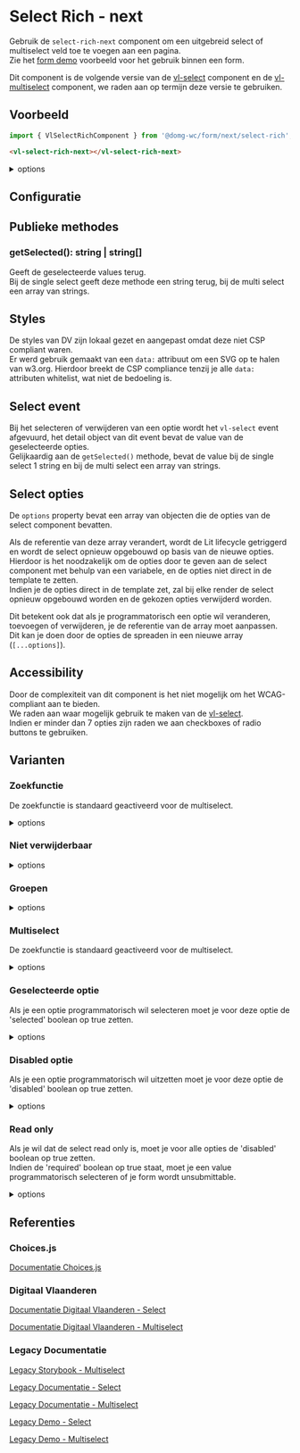 
# Select Rich - next

Gebruik de `select-rich-next` component om een uitgebreid select of multiselect veld toe te voegen aan een pagina.<br/>
Zie het [form demo](/docs/ontwerp-form-demo--documentatie) voorbeeld voor het gebruik binnen een form.

Dit component is de volgende versie van de [vl-select](/docs/elements-select--documentatie) component en de [vl-multiselect](/docs/elements-multiselect--documentatie) component, we raden aan op termijn deze versie te gebruiken.

## Voorbeeld

```js
import { VlSelectRichComponent } from '@domg-wc/form/next/select-rich';
```

```html
<vl-select-rich-next></vl-select-rich-next>
```

<Canvas of={VlSelectRichStories.SelectRichDefault} />

<details>
    <summary>options</summary>
    <Source code={`
    [
        { label: 'Hasselt', value: 'hasselt' },
        { label: 'Turnhout', value: 'turnhout' },
        { label: 'Knokke-Heist', value: 'knokke-heist' },
        { label: 'Waregem', value: 'waregem' },
        { label: 'Lier', value: 'lier' },
        { label: 'Rio Piedras', value: 'rio piedras' }
]`} language="ts" dark={true} />
</details>

## Configuratie

<ArgTypes of={VlSelectRichStories.SelectRichDefault} />

## Publieke methodes

<FormControlPublicMethods />

### getSelected(): string | string[]

Geeft de geselecteerde values terug.<br/>
Bij de single select geeft deze methode een string terug, bij de multi select een array van strings.

## Styles

De styles van DV zijn lokaal gezet en aangepast omdat deze niet CSP compliant waren.<br/>
Er werd gebruik gemaakt van een `data:` attribuut om een SVG op te halen van w3.org.
Hierdoor breekt de CSP compliance tenzij je alle `data:` attributen whitelist, wat niet de bedoeling is.

## Select event

Bij het selecteren of verwijderen van een optie wordt het `vl-select` event afgevuurd, het detail object van dit event bevat de value van de geselecteerde opties.<br/>
Gelijkaardig aan de `getSelected()` methode, bevat de value bij de single select 1 string en bij de multi select een array van strings.

## Select opties

De `options` property bevat een array van objecten die de opties van de select component bevatten.

Als de referentie van deze array verandert, wordt de Lit lifecycle getriggerd en wordt de select opnieuw opgebouwd op basis van de nieuwe opties.<br/>
Hierdoor is het noodzakelijk om de opties door te geven aan de select component met behulp van een variabele, en de opties niet direct in de template te zetten.<br/>
Indien je de opties direct in de template zet, zal bij elke render de select opnieuw opgebouwd worden en de gekozen opties verwijderd worden.

Dit betekent ook dat als je programmatorisch een optie wil veranderen, toevoegen of verwijderen, je de referentie van de array moet aanpassen.<br/>
Dit kan je doen door de opties de spreaden in een nieuwe array (`[...options]`).

## Accessibility

Door de complexiteit van dit component is het niet mogelijk om het WCAG-compliant aan te bieden.<br/>
We raden aan waar mogelijk gebruik te maken van de [vl-select](/docs/form-next-select--documentatie).<br/>
Indien er minder dan 7 opties zijn raden we aan checkboxes of radio buttons te gebruiken.

## Varianten

### Zoekfunctie

De zoekfunctie is standaard geactiveerd voor de multiselect.

<Canvas of={VlSelectRichStories.SelectRichSearch} />

<details>
    <summary>options</summary>
    <Source code={`
    [
        { label: 'Hasselt', value: 'hasselt' },
        { label: 'Turnhout', value: 'turnhout' },
        { label: 'Knokke-Heist', value: 'knokke-heist' },
        { label: 'Waregem', value: 'waregem' },
        { label: 'Lier', value: 'lier' },
        { label: 'Rio Piedras', value: 'rio piedras' }
]`} language="ts" dark={true} />
</details>

### Niet verwijderbaar

<Canvas of={VlSelectRichStories.SelectRichNotDeletable} />

<details>
    <summary>options</summary>
    <Source code={`
    [
        { label: 'Hasselt', value: 'hasselt' },
        { label: 'Turnhout', value: 'turnhout' },
        { label: 'Knokke-Heist', value: 'knokke-heist' },
        { label: 'Waregem', value: 'waregem' },
        { label: 'Lier', value: 'lier' },
        { label: 'Rio Piedras', value: 'rio piedras' }
]`} language="ts" dark={true} />
</details>

### Groepen

<Canvas of={VlSelectRichStories.SelectRichGroups} />

<details>
    <summary>options</summary>
    <Source code={`
    [
         {
            label: 'België',
            value: '',
            choices: [
                { label: 'Hasselt', value: 'hasselt' },
                { label: 'Turnhout', value: 'turnhout' },
                { label: 'Knokke-Heist', value: 'knokke-heist' },
                { label: 'Waregem', value: 'waregem' },
                { label: 'Lier', value: 'lier' },
            ],
        },
        {
            label: 'Puerto Rico',
            value: '',
            choices: [{ label: 'Rio Piedras', value: 'rio piedras' }],
        }
]`} language="ts" dark={true} />
</details>

### Multiselect

De zoekfunctie is standaard geactiveerd voor de multiselect.

<Canvas of={VlSelectRichStories.SelectRichMultiple} />

<details>
    <summary>options</summary>
    <Source code={`
    [
        { label: 'Padel', value: 'padel' },
        { label: 'Dans', value: 'dans' },
        { label: 'Drummen', value: 'drummen' },
        { label: 'Zwemmen', value: 'zwemmen' },
        { label: 'Boardgames', value: 'boardgames' },
        { label: 'Fietsen', value: 'fietsen' }
]`} language="ts" dark={true} />
</details>

### Geselecteerde optie

Als je een optie programmatorisch wil selecteren moet je voor deze optie de 'selected' boolean op true zetten.

<Canvas of={VlSelectRichStories.SelectRichSelectedOption} />

<details>
    <summary>options</summary>
    <Source code={`
    [
        { label: 'Hasselt', value: 'hasselt', selected: true },
        { label: 'Turnhout', value: 'turnhout' },
        { label: 'Knokke-Heist', value: 'knokke-heist' },
        { label: 'Waregem', value: 'waregem' },
        { label: 'Lier', value: 'lier' },
        { label: 'Rio Piedras', value: 'rio piedras' }
]`} language="ts" dark={true} />
</details>

### Disabled optie

Als je een optie programmatorisch wil uitzetten moet je voor deze optie de 'disabled' boolean op true zetten.

<Canvas of={VlSelectRichStories.SelectRichDisabledOption} />

<details>
    <summary>options</summary>
    <Source code={`
    [
        { label: 'Hasselt', value: 'hasselt', disabled: true },
        { label: 'Turnhout', value: 'turnhout' },
        { label: 'Knokke-Heist', value: 'knokke-heist' },
        { label: 'Waregem', value: 'waregem' },
        { label: 'Lier', value: 'lier' },
        { label: 'Rio Piedras', value: 'rio piedras' }
]`} language="ts" dark={true} />
</details>

### Read only

Als je wil dat de select read only is, moet je voor alle opties de 'disabled' boolean op true zetten.<br/>
Indien de 'required' boolean op true staat, moet je een value programmatorisch selecteren of je form wordt unsubmittable.

<Canvas of={VlSelectRichStories.SelectRichReadOnly} />

<details>
    <summary>options</summary>
    <Source code={`
    [
        { label: 'Hasselt', value: 'hasselt', disabled: true, selected: true },
        { label: 'Turnhout', value: 'turnhout', disabled: true },
        { label: 'Knokke-Heist', value: 'knokke-heist', disabled: true },
        { label: 'Waregem', value: 'waregem', disabled: true },
        { label: 'Lier', value: 'lier', disabled: true },
        { label: 'Rio Piedras', value: 'rio piedras', disabled: true }
]`} language="ts" dark={true} />
</details>

## Referenties

### Choices.js

[Documentatie Choices.js](https://github.com/Choices-js/Choices)

### Digitaal Vlaanderen

[Documentatie Digitaal Vlaanderen - Select](https://overheid.vlaanderen.be/webuniversum/v3/documentation/forms/vl-ui-select)

[Documentatie Digitaal Vlaanderen - Multiselect](https://overheid.vlaanderen.be/webuniversum/v3/documentation/forms/vl-ui-multiselect)

### Legacy Documentatie

[Legacy Storybook - Multiselect](https://webcomponenten.omgeving.vlaanderen.be/storybook/?path=/docs/legacy-vl-multiselect--default)

[Legacy Documentatie - Select](https://webcomponenten.omgeving.vlaanderen.be/doc/VlSelect.html)

[Legacy Documentatie - Multiselect](https://webcomponenten.omgeving.vlaanderen.be/doc/VlMultiSelect.html)

[Legacy Demo - Select](https://webcomponenten.omgeving.vlaanderen.be/demo/vl-select.html)

[Legacy Demo - Multiselect](https://webcomponenten.omgeving.vlaanderen.be/demo/vl-multiselect.html)
